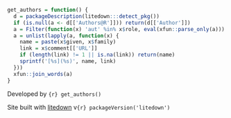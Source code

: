 ```r
get_authors = function() {
  d = packageDescription(litedown:::detect_pkg())
  if (is.null(a <- d[['Authors@R']])) return(d[['Author']])
  a = Filter(function(x) 'aut' %in% x$role, eval(xfun::parse_only(a)))
  a = unlist(lapply(a, function(x) {
    name = paste(x$given, x$family)
    link = x$comment[['URL']]
    if (length(link) != 1 || is.na(link)) return(name)
    sprintf('[%s](%s)', name, link)
  }))
  xfun::join_words(a)
}
```

::: flex-col
Developed by `{r} get_authors()`

Site built with [litedown](https://github.com/yihui/litedown) v`{r} packageVersion('litedown')`
:::
